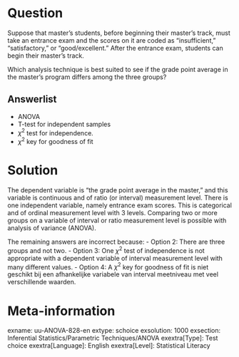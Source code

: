 Question
========
  
Suppose that master's students, before beginning their master's track, must take an entrance exam and the scores on it are coded as "insufficient," "satisfactory," or "good/excellent." After the entrance exam, students can begin their master's track.

Which analysis technique is best suited to see if the grade point average in the master's program differs among the three groups?

  
Answerlist
----------
* ANOVA
* T-test for independent samples
* $\chi^2$ test for independence.
* $\chi^2$ key for goodness of fit 


Solution
========
The dependent variable is "the grade point average in the master," and this variable is continuous and of ratio (or interval) measurement level. There is one independent variable, namely entrance exam scores. This is categorical and of ordinal measurement level with 3 levels. Comparing two or more groups on a variable of interval or ratio measurement level is possible with analysis of variance (ANOVA).

The remaining answers are incorrect because:
- Option 2: There are three groups and not two.
- Option 3: One $\chi^2$ test of independence is not appropriate with a dependent variable of interval measurement level with many different values.
- Option 4: A $\chi^2$ key for goodness of fit is niet geschikt bij een afhankelijke variabele van interval meetniveau met veel verschillende waarden.

Meta-information
================
exname: uu-ANOVA-828-en
extype: schoice
exsolution: 1000
exsection: Inferential Statistics/Parametric Techniques/ANOVA
exextra[Type]: Test choice
exextra[Language]: English
exextra[Level]: Statistical Literacy
